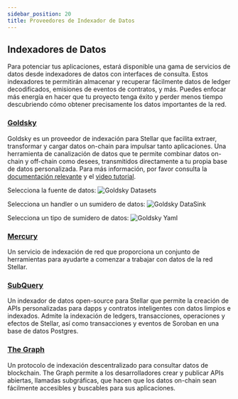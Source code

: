 ```yaml
---
sidebar_position: 20
title: Proveedores de Indexador de Datos
---
```


## Indexadores de Datos

Para potenciar tus aplicaciones, estará disponible una gama de servicios de datos desde indexadores de datos con interfaces de consulta. Estos indexadores te permitirán almacenar y recuperar fácilmente datos de ledger decodificados, emisiones de eventos de contratos, y más. Puedes enfocar más energía en hacer que tu proyecto tenga éxito y perder menos tiempo descubriendo cómo obtener precisamente los datos importantes de la red.

### [Goldsky](https://goldsky.com/)

Goldsky es un proveedor de indexación para Stellar que facilita extraer, transformar y cargar datos on-chain para impulsar tanto aplicaciones. Una herramienta de canalización de datos que te permite combinar datos on-chain y off-chain como desees, transmitidos directamente a tu propia base de datos personalizada. Para más información, por favor consulta la [documentación relevante](https://docs.goldsky.com/chains/stellar) y el [video tutorial](https://docs.goldsky.com/chains/stellar#1-deploying-stellar-transactions-using-goldsky-flow).

Selecciona la fuente de datos: ![Goldsky Datasets](/assets/api/indexer/goldsky1.png)

Selecciona un handler o un sumidero de datos: ![Goldsky DataSink](/assets/api/indexer/goldsky2.png)

Selecciona un tipo de sumidero de datos: ![Goldsky Yaml](/assets/api/indexer/goldsky3.png)

### [Mercury](https://docs.mercurydata.app)

Un servicio de indexación de red que proporciona un conjunto de herramientas para ayudarte a comenzar a trabajar con datos de la red Stellar.

### [SubQuery](https://subquery.network/)

Un indexador de datos open-source para Stellar que permite la creación de APIs personalizadas para dapps y contratos inteligentes con datos limpios e indexados. Admite la indexación de ledgers, transacciones, operaciones y efectos de Stellar, así como transacciones y eventos de Soroban en una base de datos Postgres.

### [The Graph](https://thegraph.com/)

Un protocolo de indexación descentralizado para consultar datos de blockchain. The Graph permite a los desarrolladores crear y publicar APIs abiertas, llamadas subgráficas, que hacen que los datos on-chain sean fácilmente accesibles y buscables para sus aplicaciones.
